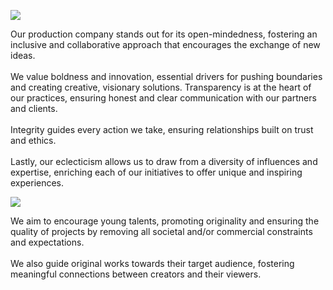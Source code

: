 
::: {.image-text-container}
![](image/index/mains.jpeg)

Our production company stands out for its open-mindedness, fostering an inclusive and collaborative approach that encourages the exchange of new ideas. \
\
We value boldness and innovation, essential drivers for pushing boundaries and creating creative, visionary solutions.
Transparency is at the heart of our practices, ensuring honest and clear communication with our partners and clients. \
\
Integrity guides every action we take, ensuring relationships built on trust and ethics. \
\
Lastly, our eclecticism allows us to draw from a diversity of influences and expertise, enriching each of our initiatives to offer unique and inspiring experiences.
:::

::: {.image-text-container-reverse}
![](image/index/telescope.jpeg)

We aim to encourage young talents, promoting originality and ensuring the quality of projects by removing all societal and/or commercial constraints and expectations. \
\
We also guide original works towards their target audience, fostering meaningful connections between creators and their viewers.
:::





<!-- verification -->

<a rel="me" style="display:none" href="https://github.com/ersatz-production">Hidden link used to verify my account on GitHub</a>
